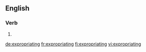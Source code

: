 ==English==

===Verb===
{{head|en|present participle}}

# {{present participle of|expropriate|lang=en}}

[[de:expropriating]]
[[fr:expropriating]]
[[fi:expropriating]]
[[vi:expropriating]]